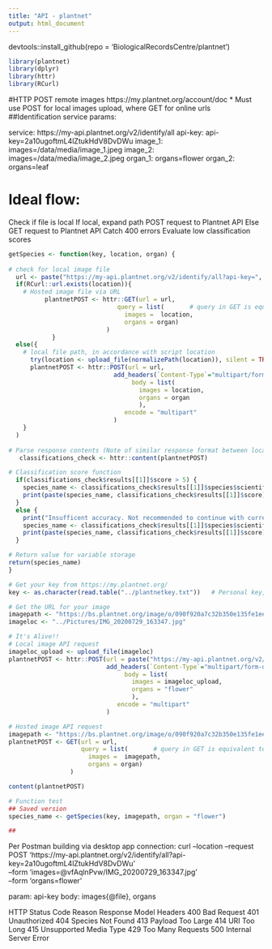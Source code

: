 ```yaml
---
title: "API - plantnet"
output: html_document
---
```


devtools::install_github(repo = 'BiologicalRecordsCentre/plantnet')

```r
library(plantnet)
library(dplyr)
library(httr)
library(RCurl)
```

#HTTP POST remote images
https://my.plantnet.org/account/doc
* Must use POST for local images upload, where GET for online urls
##Identification service params:

service: https://my-api.plantnet.org/v2/identify/all
api-key: api-key=2a10ugoftmL4lZtukHdV8DvDWu
image_1: images=/data/media/image_1.jpeg
image_2: images=/data/media/image_2.jpeg
organ_1: organs=flower
organ_2: organs=leaf

# Ideal flow:
Check if file is local
  If local, expand path
  POST request to Plantnet API
Else GET request to Plantnet API
Catch 400 errors
Evaluate low classification scores

```r
getSpecies <- function(key, location, organ) {
  
# check for local image file
  url <- paste("https://my-api.plantnet.org/v2/identify/all?api-key=", key, sep = "")
  if(RCurl::url.exists(location)){
    # Hosted image file via URL
          plantnetPOST <- httr::GET(url = url, 
                              query = list(       # query in GET is equivalent to cURL params
                                images =  location,
                                organs = organ)
                           )
            }
  else({
    # local file path, in accordance with script location
      try(location <- upload_file(normalizePath(location)), silent = TRUE)
      plantnetPOST <- httr::POST(url = url,
                             add_headers(`Content-Type`="multipart/form-data"),
                                  body = list(
                                    images = location,
                                    organs = organ
                                    ),
                                encode = "multipart"
                             )
    }
  )
  
# Parse response contents (Note of similar response format between local vs hosted)
   classifications_check <- httr::content(plantnetPOST)

# Classification score function
  if(classifications_check$results[[1]]$score > 5) {
    species_name <- classifications_check$results[[1]]$species$scientificNameWithoutAuthor[1]
    print(paste(species_name, classifications_check$results[[1]]$score))
  }
  else {
    print("Insufficent accuracy. Not recommended to continue with current image. Please use other images")
    species_name <- classifications_check$results[[1]]$species$scientificNameWithoutAuthor[1]
    print(paste(species_name, classifications_check$results[[1]]$score))
  }

# Return value for variable storage
return(species_name)
}

```

```r
# Get your key from https://my.plantnet.org/
key <- as.character(read.table("../plantnetkey.txt"))   # Personal key, please do not use without permission [limited to 50 uses per day]

# Get the URL for your image
imagepath <- "https://bs.plantnet.org/image/o/090f920a7c32b350e135fe1eec1b2fb4e0d81497"
imageloc <- "../Pictures/IMG_20200729_163347.jpg"

```

```r
# It's Alive!! 
# Local image API request
imageloc_upload <- upload_file(imageloc)
plantnetPOST <- httr::POST(url = paste("https://my-api.plantnet.org/v2/identify/all?api-key=", key, sep = ""),
                           add_headers(`Content-Type`="multipart/form-data"),
                                body = list(
                                  images = imageloc_upload,
                                  organs = "flower"
                                  ),
                              encode = "multipart"
                           )

# Hosted image API request
imagepath <- "https://bs.plantnet.org/image/o/090f920a7c32b350e135fe1eec1b2fb4e0d81497"
plantnetPOST <- GET(url = url, 
                    query = list(       # query in GET is equivalent to cURL params
                      images =  imagepath,
                      organs = organ)
                 )

content(plantnetPOST)
```

```r
# Function test
## Saved version
species_name <- getSpecies(key, imagepath, organ = "flower")

## 
```

Per Postman building via desktop app connection:
curl --location --request POST 'https://my-api.plantnet.org/v2/identify/all?api-key=2a10ugoftmL4lZtukHdV8DvDWu' \
--form 'images=@vfAqlnPvw/IMG_20200729_163347.jpg' \
--form 'organs=flower'

param: api-key
body: images{@file}, organs

HTTP Status Code	Reason	Response Model	Headers
400	Bad Request
401	Unauthorized
404	Species Not Found
413	Payload Too Large
414	URI Too Long
415	Unsupported Media Type
429	Too Many Requests
500	Internal Server Error
